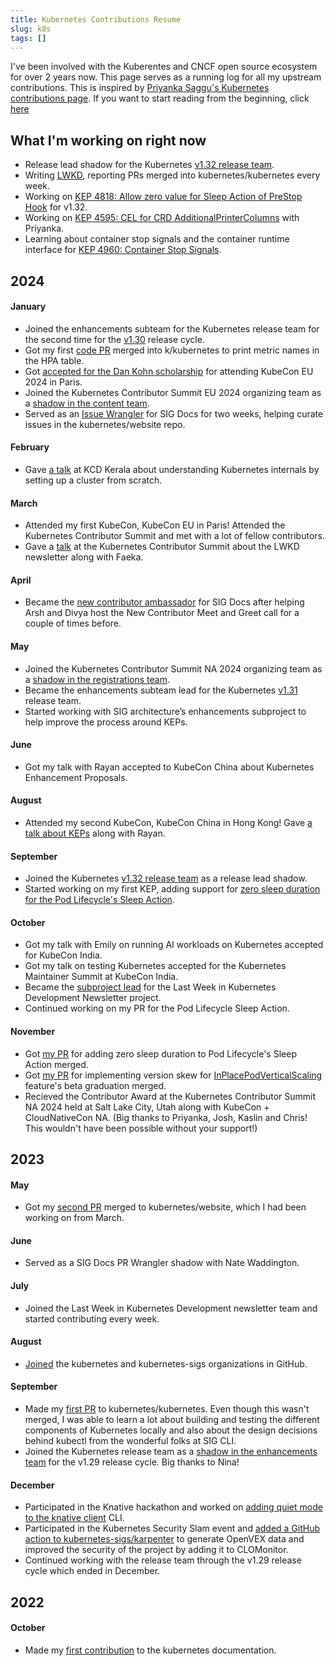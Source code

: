 ```yaml
---
title: Kubernetes Contributions Resume
slug: k8s
tags: []
---
```


I've been involved with the Kuberentes and CNCF open source ecosystem for over 2 years now. This page serves as a running log for all my upstream contributions. This is inspired by [Priyanka Saggu's Kubernetes contributions page](https://www.psaggu.com/kubernetes.html). If you want to start reading from the beginning, click [here](#2022)

## What I'm working on right now

- Release lead shadow for the Kubernetes [v1.32 release team](https://github.com/kubernetes/sig-release/blob/master/releases/release-1.32/release-team.md).
- Writing [LWKD](https://lwkd.info), reporting PRs merged into kubernetes/kubernetes every week.
- Working on [KEP 4818: Allow zero value for Sleep Action of PreStop Hook](https://github.com/kubernetes/enhancements/issues/4818) for v1.32.
- Working on [KEP 4595: CEL for CRD AdditionalPrinterColumns](https://github.com/kubernetes/enhancements/issues/4595) with Priyanka.
- Learning about container stop signals and the container runtime interface for [KEP 4960: Container Stop Signals](https://github.com/kubernetes/enhancements/issues/4960).

## 2024

#### January

- Joined the enhancements subteam for the Kubernetes release team for the second time for the [v1.30](https://github.com/kubernetes/sig-release/blob/master/releases/release-1.30/release-team.md) release cycle.
- Got my first [code PR](https://github.com/kubernetes/kubernetes/pull/122804) merged into k/kubernetes to print metric names in the HPA table.
- Got [accepted for the Dan Kohn scholarship](https://x.com/sreeramvnkitesh/status/1752609678151000241) for attending KubeCon EU 2024 in Paris.
- Joined the Kubernetes Contributor Summit EU 2024 organizing team as a [shadow in the content team](https://github.com/kubernetes/community/issues/7611).
- Served as an [Issue Wrangler](https://github.com/kubernetes/website/wiki/Issue-Wranglers) for SIG Docs for two weeks, helping curate issues in the kubernetes/website repo.

#### February

- Gave [a talk](https://www.youtube.com/watch?v=WLaW8Sc6FjU) at KCD Kerala about understanding Kubernetes internals by setting up a cluster from scratch.

#### March

- Attended my first KubeCon, KubeCon EU in Paris! Attended the Kubernetes Contributor Summit and met with a lot of fellow contributors.
- Gave a [talk](https://sched.co/1aOqg) at the Kubernetes Contributor Summit about the LWKD newsletter along with Faeka.

#### April

- Became the [new contributor ambassador](https://github.com/kubernetes/website/?tab=readme-ov-file#new-contributor-ambassadors) for SIG Docs after helping Arsh and Divya host the New Contributor Meet and Greet call for a couple of times before.

#### May

- Joined the Kubernetes Contributor Summit NA 2024 organizing team as a [shadow in the registrations team](https://github.com/kubernetes/community/issues/7854).
- Became the enhancements subteam lead for the Kubernetes [v1.31](https://github.com/kubernetes/sig-release/blob/master/releases/release-1.31/release-team.md) release team.
- Started working with SIG architecture’s enhancements subproject to help improve the process around KEPs.

#### June

- Got my talk with Rayan accepted to KubeCon China about Kubernetes Enhancement Proposals.

#### August

- Attended my second KubeCon, KubeCon China in Hong Kong! Gave [a talk about KEPs](https://kccncossaidevchn2024.sched.com/event/1eYZh?iframe=no) along with Rayan.

#### September

- Joined the Kubernetes [v1.32 release team](https://github.com/kubernetes/sig-release/blob/master/releases/release-1.32/release-team.md) as a release lead shadow.
- Started working on my first KEP, adding support for [zero sleep duration for the Pod Lifecycle's Sleep Action](https://github.com/kubernetes/enhancements/issues/4818).

#### October

- Got my talk with Emily on running AI workloads on Kubernetes accepted for KubeCon India.
- Got my talk on testing Kubernetes accepted for the Kubernetes Maintainer Summit at KubeCon India.
- Became the [subproject lead](https://github.com/kubernetes-sigs/lwkd/pull/447) for the Last Week in Kubernetes Development Newsletter project.
- Continued working on my PR for the Pod Lifecycle Sleep Action.

#### November

- Got [my PR](https://github.com/kubernetes/kubernetes/pull/127094) for adding zero sleep duration to Pod Lifecycle's Sleep Action merged.
- Got [my PR](https://github.com/kubernetes/kubernetes/pull/128186) for implementing version skew for [InPlacePodVerticalScaling](https://github.com/kubernetes/enhancements/issues/1287) feature's beta graduation merged.
- Recieved the Contributor Award at the Kubernetes Contributor Summit NA 2024 held at Salt Lake City, Utah along with KubeCon + CloudNativeCon NA. (Big thanks to Priyanka, Josh, Kaslin and Chris! This wouldn't have been possible without your support!)

## 2023

#### May

- Got my [second PR](https://github.com/kubernetes/website/pull/39742) merged to kubernetes/website, which I had been working on from March.

#### June

- Served as a SIG Docs PR Wrangler shadow with Nate Waddington.

#### July

- Joined the Last Week in Kubernetes Development newsletter team and started contributing every week.

#### August

- [Joined](https://github.com/kubernetes/org/issues/4426) the kubernetes and kubernetes-sigs organizations in GitHub.

#### September

- Made my [first PR](https://github.com/kubernetes/kubernetes/pull/120466) to kubernetes/kubernetes. Even though this wasn't merged, I was able to learn a lot about building and testing the different components of Kubernetes locally and also about the design decisions behind kubectl from the wonderful folks at SIG CLI.
- Joined the Kubernetes release team as a [shadow in the enhancements team](https://github.com/kubernetes/sig-release/blob/master/releases/release-1.29/release-team.md) for the v1.29 release cycle. Big thanks to Nina!

#### December

- Participated in the Knative hackathon and worked on [adding quiet mode to the knative client](https://github.com/knative/client/issues/1896) CLI.
- Participated in the Kubernetes Security Slam event and [added a GitHub action to kubernetes-sigs/karpenter](https://github.com/kubernetes-sigs/karpenter/pull/870) to generate OpenVEX data and improved the security of the project by adding it to CLOMonitor.
- Continued working with the release team through the v1.29 release cycle which ended in December.

## 2022

#### October

- Made my [first contribution](https://github.com/kubernetes/website/pull/37339) to the kubernetes documentation.
